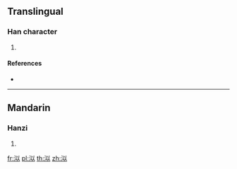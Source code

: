 {{character info/new}}
==Translingual==

===Han character===
{{Han char|rn=85|rad=水|as=05|sn=8|four=|canj=EVIO}}

# {{defn|Han|sort=水05}}

====References====
* {{Han ref|kx=0617.100|dkj=17310|hdz=31576.020|uh=6CE4|ud=27876}}

----

==Mandarin==

===Hanzi===
{{cmn-hanzi|pin=[[nǐ]] ([[ni3]]), [[nì]] ([[ni4]]), [[niè]] ([[nie4]]), [[nìng]] ([[ning4]]), [[sì]] ([[si4]])|wg=ni<sup>3</sup>, ni<sup>4</sup>, nieh<sup>4</sup>, ning<sup>4</sup>, ssu<sup>4</sup>}}

# {{defn|lang=cmn|sort=水05}}

[[fr:泤]]
[[pl:泤]]
[[th:泤]]
[[zh:泤]]
